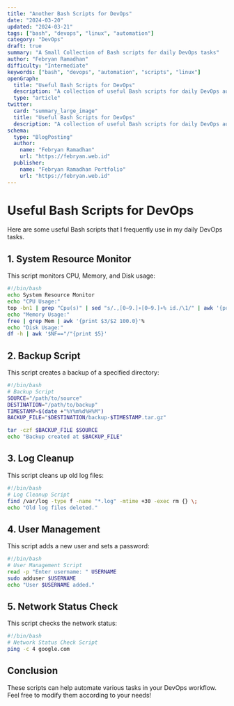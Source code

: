 ```yaml
---
title: "Another Bash Scripts for DevOps"
date: "2024-03-20"
updated: "2024-03-21"
tags: ["bash", "devops", "linux", "automation"]
category: "DevOps"
draft: true
summary: "A Small Collection of Bash scripts for daily DevOps tasks"
author: "Febryan Ramadhan"
difficulty: "Intermediate"
keywords: ["bash", "devops", "automation", "scripts", "linux"]
openGraph:
  title: "Useful Bash Scripts for DevOps"
  description: "A collection of useful Bash scripts for daily DevOps automation tasks."
  type: "article"
twitter:
  card: "summary_large_image"
  title: "Useful Bash Scripts for DevOps"
  description: "A collection of useful Bash scripts for daily DevOps automation tasks."
schema:
  type: "BlogPosting"
  author:
    name: "Febryan Ramadhan"
    url: "https://febryan.web.id"
  publisher:
    name: "Febryan Ramadhan Portfolio"
    url: "https://febryan.web.id"
---
```


# Useful Bash Scripts for DevOps

Here are some useful Bash scripts that I frequently use in my daily DevOps tasks.

## 1. System Resource Monitor

This script monitors CPU, Memory, and Disk usage: 

```bash
#!/bin/bash
echo System Resource Monitor
echo "CPU Usage:"
top -bn1 | grep "Cpu(s)" | sed "s/.,[0−9.]∗[0−9.]∗% id./\1/" | awk '{print 100 - $1}'%
echo "Memory Usage:"
free | grep Mem | awk '{print $3/$2 100.0}'%
echo "Disk Usage:"
df -h | awk '$NF=="/"{print $5}'
```

## 2. Backup Script

This script creates a backup of a specified directory:

```bash
#!/bin/bash
# Backup Script
SOURCE="/path/to/source"
DESTINATION="/path/to/backup"
TIMESTAMP=$(date +"%Y%m%d%H%M")
BACKUP_FILE="$DESTINATION/backup-$TIMESTAMP.tar.gz"

tar -czf $BACKUP_FILE $SOURCE
echo "Backup created at $BACKUP_FILE"
```

## 3. Log Cleanup

This script cleans up old log files:

```bash
#!/bin/bash
# Log Cleanup Script
find /var/log -type f -name "*.log" -mtime +30 -exec rm {} \;
echo "Old log files deleted."
```

## 4. User Management

This script adds a new user and sets a password:

```bash
#!/bin/bash
# User Management Script
read -p "Enter username: " USERNAME
sudo adduser $USERNAME
echo "User $USERNAME added."
```

## 5. Network Status Check

This script checks the network status:

```bash
#!/bin/bash
# Network Status Check Script
ping -c 4 google.com
```

## Conclusion

These scripts can help automate various tasks in your DevOps workflow. Feel free to modify them according to your needs!